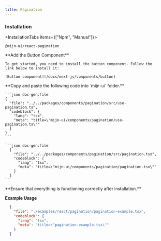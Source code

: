 ```yaml
---
title: Pagination
---
```



<ComponentPreview>
  <PaginationExample />
</ComponentPreview>

### Installation

<InstallationTabs items={["Npm", "Manual"]}>
  <InstallationTabsContent value="Npm">
  ```package-install
  @mijn-ui/react-pagination
  ```
  </InstallationTabsContent>
  <InstallationTabsContent value="Manual">
  <Steps>
  <Step>
    **Add the Button Component**

    To get started, you need to install the button component. Follow the link below to install it:

    [Button component](/docs/next-js/components/button)

  </Step>
  <Step>
   **Copy and paste the following code into `mijn-ui` folder.**

    ```json doc-gen:file
    {
      "file": "../../packages/components/pagination/src/use-pagination.ts",
      "codeblock": {
        "lang": "tsx",
        "meta": "title=\"mijn-ui/components/pagination/use-pagination.ts\""
      }
    }
    ```

    ```json doc-gen:file
      {
        "file": "../../packages/components/pagination/src/pagination.tsx",
        "codeblock": {
          "lang": "tsx",
          "meta": "title=\"mijn-ui/components/pagination/pagination.tsx\""
        }
      }
    ```
  </Step>

  <Step>
  **Ensure that everything is functioning correctly after installation.**
  </Step>
</Steps>
</InstallationTabsContent>
</InstallationTabs>

**Example Usage**

```json doc-gen:file
  {
    "file": "./examples/react/pagination/pagination-example.tsx",
    "codeblock": {
      "lang": "tsx",
      "meta": "title=\"pagination-example.tsx\""
    }
  }
```

